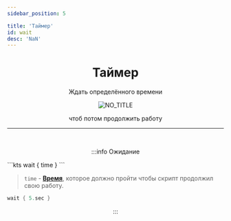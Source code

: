 ```yaml
---
sidebar_position: 5

title: 'Таймер'
id: wait
desc: 'NaN'
---
```


<div align="center">

# Таймер

Ждать определённого времени

![NO_TITLE](@site/static/img/doc/titles/NO_TITLE.webp)

чтоб потом продолжить работу

---

<br />

:::info Ожидание

<div align="left" id="dont-copy">
```kts
wait { time }
```

> `time` - [**Время**](../99-resources/4-time_value.mdx), которое должно пройти чтобы
скрипт продолжил свою работу.

```kts title="Пример"
wait { 5.sec }
```

</div>

:::

</div>
